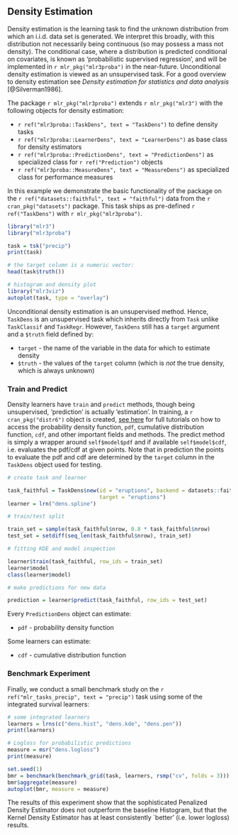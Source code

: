 ## Density Estimation {#density}

Density estimation is the learning task to find the unknown distribution from which an i.i.d. data set is generated.
We interpret this broadly, with this distribution not necessarily being continuous (so may possess a mass not density).
The conditional case, where a distribution is predicted conditional on covariates, is known as ‘probabilistic supervised regression’, and will be implemented in `r mlr_pkg("mlr3proba")` in the near-future.
Unconditional density estimation is viewed as an unsupervised task.
For a good overview to density estimation see *Density estimation for statistics and data analysis* [@Silverman1986].

The package `r mlr_pkg("mlr3proba")` extends `r mlr_pkg("mlr3")` with the following objects for density estimation:

* `r ref("mlr3proba::TaskDens", text = "TaskDens")` to define density tasks
* `r ref("mlr3proba::LearnerDens", text = "LearnerDens")` as base class for density estimators
* `r ref("mlr3proba::PredictionDens", text = "PredictionDens")` as specialized class for `r ref("Prediction")` objects
* `r ref("mlr3proba::MeasureDens", text = "MeasureDens")` as specialized class for performance measures

In this example we demonstrate the basic functionality of the package on the `r ref("datasets::faithful", text = "faithful")` data from the `r cran_pkg("datasets")` package.
This task ships as pre-defined `r ref("TaskDens")` with `r mlr_pkg("mlr3proba")`.

```r
library("mlr3")
library("mlr3proba")

task = tsk("precip")
print(task)

# the target column is a numeric vector:
head(task$truth())

# histogram and density plot
library("mlr3viz")
autoplot(task, type = "overlay")
```

Unconditional density estimation is an unsupervised method.
Hence, `TaskDens` is an unsupervised task which inherits directly from `Task` unlike `TaskClassif` and `TaskRegr`.
However, `TaskDens` still has a `target` argument and a `$truth` field defined by:

  * `target` - the name of the variable in the data for which to estimate density
  * `$truth` - the values of the `target` column (which is *not* the true density, which is always unknown)

### Train and Predict

Density learners have `train` and `predict` methods, though being unsupervised, 'prediction' is actually 'estimation'.
In training, a `r cran_pkg("distr6")` object is created,
[see here](https://alan-turing-institute.github.io/distr6/) for full tutorials on how to access the probability density function, `pdf`, cumulative distribution function, `cdf`, and other important fields and methods.
The predict method is simply a wrapper around `self$model$pdf` and if available `self$model$cdf`, i.e. evaluates the pdf/cdf at given points.
Note that in prediction the points to evaluate the pdf and cdf are determined by the `target` column in the `TaskDens` object used for testing.

```r
# create task and learner

task_faithful = TaskDens$new(id = "eruptions", backend = datasets::faithful,
                             target = "eruptions")
learner = lrn("dens.spline")

# train/test split

train_set = sample(task_faithful$nrow, 0.8 * task_faithful$nrow)
test_set = setdiff(seq_len(task_faithful$nrow), train_set)

# fitting KDE and model inspection

learner$train(task_faithful, row_ids = train_set)
learner$model
class(learner$model)

# make predictions for new data

prediction = learner$predict(task_faithful, row_ids = test_set)
```

Every `PredictionDens` object can estimate:

  * `pdf` - probability density function

Some learners can estimate:

  * `cdf` - cumulative distribution function

### Benchmark Experiment

Finally, we conduct a small benchmark study on the `r ref("mlr_tasks_precip", text = "precip")` task using some of the integrated survival learners:

```r
# some integrated learners
learners = lrns(c("dens.hist", "dens.kde", "dens.pen"))
print(learners)

# Logloss for probabilistic predictions
measure = msr("dens.logloss")
print(measure)

set.seed(1)
bmr = benchmark(benchmark_grid(task, learners, rsmp("cv", folds = 3)))
bmr$aggregate(measure)
autoplot(bmr, measure = measure)
```

The results of this experiment show that the sophisticated Penalized Density Estimator does not outperform the baseline Histogram, but that the Kernel Density Estimator has at least consistently `better' (i.e. lower logloss) results.

